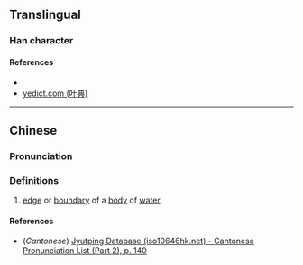 {{character info/new}}
==Translingual==

===Han character===
{{Han char|rn=85|rad=水|as=08|sn=11|four=37117|canj=EHXU|ids=⿰氵兒}}

====References====
* {{Han ref|kx=0630.220|dkj=17664|dj=1033.020|hdz=31652.020|uh=6DE3|ud=28131|bh=D646|bd=54854}}
* [http://yedict.com/htm/6D/6DE3.htm yedict.com (叶典)]

----

==Chinese==
{{zh-forms}}

===Pronunciation===
{{zh-pron
|m=ní
|c=ngai4
|mc=
|oc=
|ma=
|cat=n
}}

===Definitions===
{{zh-hanzi}}

# [[edge]] or [[boundary]] of a [[body]] of [[water]]

====References====
* (''Cantonese'') [http://www.iso10646hk.net/jp/document/download.jsp Jyutping Database (iso10646hk.net) - Cantonese Pronunciation List (Part 2), p. 140]